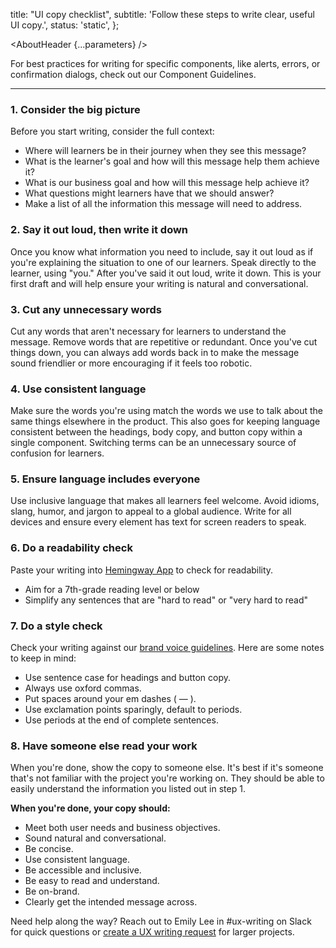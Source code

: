 


  title: "UI copy checklist",
  subtitle: 'Follow these steps to write clear, useful UI copy.',
  status: 'static',
};

<Meta title="UX Writing/UI copy checklist" />

<AboutHeader {...parameters} />


For best practices for writing for specific components, like alerts, errors, or confirmation dialogs, check out our <LinkTo id="UX Writing/Component guidelines/About">Component Guidelines</LinkTo>.

---

### 1. Consider the big picture

Before you start writing, consider the full context:

- Where will learners be in their journey when they see this message?
- What is the learner's goal and how will this message help them achieve it?
- What is our business goal and how will this message help achieve it?
- What questions might learners have that we should answer?
- Make a list of all the information this message will need to address.

### 2. Say it out loud, then write it down

Once you know what information you need to include, say it out loud as if you're explaining the situation to one of our learners. Speak directly to the learner, using "you." After you've said it out loud, write it down. This is your first draft and will help ensure your writing is natural and conversational.

### 3. Cut any unnecessary words

Cut any words that aren't necessary for learners to understand the message. Remove words that are repetitive or redundant. Once you've cut things down, you can always add words back in to make the message sound friendlier or more encouraging if it feels too robotic.

### 4. Use consistent language

Make sure the words you're using match the words we use to talk about the same things elsewhere in the product. This also goes for keeping language consistent between the headings, body copy, and button copy within a single component. Switching terms can be an unnecessary source of confusion for learners.

### 5. Ensure language includes everyone

Use inclusive language that makes all learners feel welcome. Avoid idioms, slang, humor, and jargon to appeal to a global audience. Write for all devices and ensure every element has text for screen readers to speak.

### 6. Do a readability check

Paste your writing into [Hemingway App](https://hemingwayapp.com/) to check for readability.

- Aim for a 7th-grade reading level or below
- Simplify any sentences that are "hard to read" or "very hard to read"

### 7. Do a style check

Check your writing against our [brand voice guidelines](https://skillsoftdev.atlassian.net/wiki/spaces/265f8fcabee0479ea6841c6b0b7e2171/pages/4440563927/Brand+Voice+Chart). Here are some notes to keep in mind:

- Use sentence case for headings and button copy.
- Always use oxford commas.
- Put spaces around your em dashes ( — ).
- Use exclamation points sparingly, default to periods.
- Use periods at the end of complete sentences.

### 8. Have someone else read your work

When you're done, show the copy to someone else. It's best if it's someone that's not familiar with the project you're working on. They should be able to easily understand the information you listed out in step 1.

**When you're done, your copy should:**
- Meet both user needs and business objectives.
- Sound natural and conversational.
- Be concise.
- Use consistent language.
- Be accessible and inclusive.
- Be easy to read and understand.
- Be on-brand.
- Clearly get the intended message across.

Need help along the way? Reach out to Emily Lee in #ux-writing on Slack for quick questions or [create a UX writing request](https://skillsoftdev.atlassian.net/wiki/spaces/UXW/database/4482760850?savedViewId=6f9f7fdc-f2b8-4746-b99b-689d804c979b) for larger projects.
